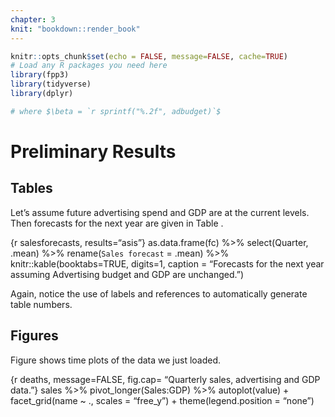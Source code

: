 ```yaml
---
chapter: 3
knit: "bookdown::render_book"
---
```



```r
knitr::opts_chunk$set(echo = FALSE, message=FALSE, cache=TRUE)
# Load any R packages you need here
library(fpp3)
library(tidyverse)
library(dplyr)

# where $\beta = `r sprintf("%.2f", adbudget)`$
```

# Preliminary Results



## Tables

Let's assume future advertising spend and GDP are at the current levels. Then forecasts for the next year are given in Table \ref{tab:salesforecasts}.

{r salesforecasts, results="asis"}
as.data.frame(fc) %>%
  select(Quarter, .mean) %>%
  rename(`Sales forecast` = .mean) %>%
  knitr::kable(booktabs=TRUE, digits=1,
   caption = "Forecasts for the next year assuming Advertising budget and GDP are unchanged.")

Again, notice the use of labels and references to automatically generate table numbers.



## Figures

Figure \ref{fig:deaths} shows time plots of the data we just loaded.

{r deaths, message=FALSE, fig.cap= "Quarterly sales, advertising and GDP data."}
sales %>%
  pivot_longer(Sales:GDP) %>%
  autoplot(value) +
  facet_grid(name ~ ., scales = "free_y") +
  theme(legend.position = "none")





